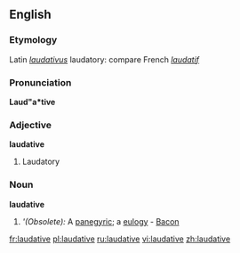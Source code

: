 ==English==

===Etymology===
Latin ''[[laudativus]]'' laudatory: compare French ''[[laudatif]]''

===Pronunciation===
'''Laud"a*tive'''

===Adjective===
'''laudative'''

#Laudatory

===Noun===
'''laudative'''

#'''(Obsolete):'' A [[panegyric]]; a [[eulogy]] - [[Bacon]]

[[fr:laudative]]
[[pl:laudative]]
[[ru:laudative]]
[[vi:laudative]]
[[zh:laudative]]